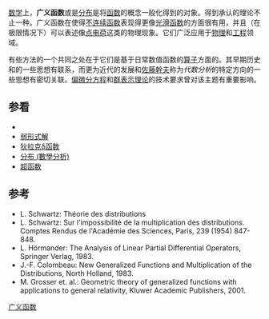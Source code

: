 [[数学|数学]]上，'''广义函数'''或是[[分布_(數學分析)|分布]]是将[[函数|函数]]的概念一般化得到的对象。得到承认的理论不止一种。广义函数在使得[[不连续函数|不连续函数]]表现得更像[[光滑函数|光滑函数]]的方面很有用，并且（在极限情况下）可以表述像[[点电荷|点电荷]]这类的物理现象。它们广泛应用于[[物理|物理]]和[[工程學|工程]]领域。

有些方法的一个共同之处在于它们是基于日常数值函数的[[算子|算子]]方面的。其早期历史和{{le|算子微积分|Operational calculus}}的一些思想有联系，而更为近代的发展和[[佐藤幹夫|佐藤幹夫]]称为''代数分析''的特定方向的一些思想有密切关联。[[偏微分方程|偏微分方程]]和[[群表示理论|群表示理论]]的技术要求曾对该主题有重要影响。

==参看== 
* {{le|装备希尔伯特空间|Rigged Hilbert space}}
* [[弱形式解|弱形式解]]
* [[狄拉克δ函数|狄拉克δ函数]]
* [[分布_(數學分析)|分布 (數學分析)]]
* [[超函数|超函数]]

== 参考 ==

* L. Schwartz: Théorie des distributions
* L. Schwartz: Sur l'impossibilité de la multiplication des distributions. Comptes Rendus de l'Académie des Sciences, Paris, 239 (1954) 847-848.
* L. Hörmander: The Analysis of Linear Partial Differential Operators, Springer Verlag, 1983.
* J.-F. Colombeau: New Generalized Functions and Multiplication of the Distributions, North Holland, 1983.
* M. Grosser et. al.: Geometric theory of generalized functions with applications to general relativity, Kluwer Academic Publishers, 2001.

{{Authority control}}

[[Category:广义函数|]]